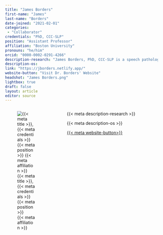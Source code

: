 ```yaml
---
title: "James Borders"
first-name: "James"
last-name: "Borders"
date-joined: "2021-02-01"
categories:
 - "Collaborator"
credentials: "PhD, CCC-SLP"
position: "Assistant Professor"
affiliation: "Boston University"
pronouns: "he/him"
orcid: "0000-0002-0291-4266"
description-research: "James Borders, PhD, CCC-SLP is a speech pathologist and Postdoctoral Research Fellow in the Upper Airway Dysfunction Lab at Teachers College, Columbia University. His clinical research focuses on the rehabilitation of voice and swallowing dysfunction in neurodegenerative disease. James is also passionate about meta-science, statistics, and how these practices affect the transparency, rigor, and replicability of science."
description-os:
link: "https://jborders.netlify.app/"
website-button: "Visit Dr. Borders' Website"
headshot: "James Borders.png"
lightbox: true
draft: false
layout: article
editor: source
---
```


:::::: columns
::: {.column width="30%"}
![{{< meta title >}}, {{< meta credentials >}}<br>{{< meta position >}}<br>{{< meta affiliation >}}]({{< meta headshot >}})
:::

::: {.column width="5%"}
:::

::: {.column width="65%"}
{{< meta description-research >}}

{{< meta description-os >}}

[{{< meta website-button>}}]({{< meta link >}}){.btn .btn-outline-primary .btn role="button" data-toggle="button"}\
\
:::
::::::
